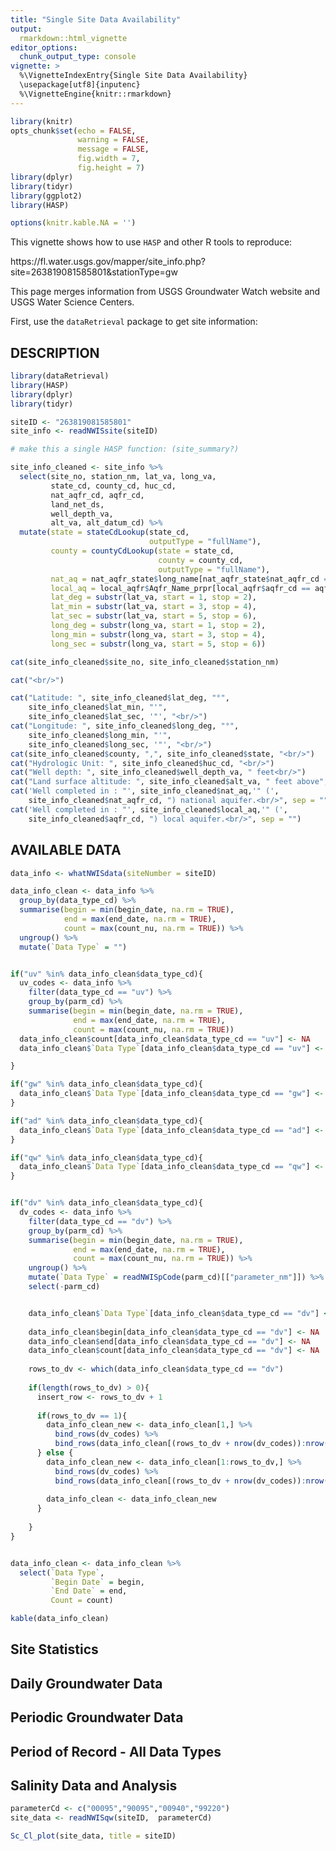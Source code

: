 ```yaml
---
title: "Single Site Data Availability"
output: 
  rmarkdown::html_vignette
editor_options: 
  chunk_output_type: console
vignette: >
  %\VignetteIndexEntry{Single Site Data Availability}
  \usepackage[utf8]{inputenc}
  %\VignetteEngine{knitr::rmarkdown}
---
```


```r
library(knitr)
opts_chunk$set(echo = FALSE,
               warning = FALSE,
               message = FALSE,
               fig.width = 7,
               fig.height = 7)
library(dplyr)
library(tidyr)
library(ggplot2)
library(HASP)

options(knitr.kable.NA = '')
```


This vignette shows how to use `HASP` and other R tools to reproduce:

https://fl.water.usgs.gov/mapper/site_info.php?site=263819081585801&stationType=gw

This page merges information from USGS Groundwater Watch website and USGS Water Science Centers.

First, use the `dataRetrieval` package to get site information:

## DESCRIPTION

```r
library(dataRetrieval)
library(HASP)
library(dplyr)
library(tidyr)

siteID <- "263819081585801"
site_info <- readNWISsite(siteID)
```

```r

# make this a single HASP function: (site_summary?)

site_info_cleaned <- site_info %>% 
  select(site_no, station_nm, lat_va, long_va,
         state_cd, county_cd, huc_cd, 
         nat_aqfr_cd, aqfr_cd,
         land_net_ds,
         well_depth_va,
         alt_va, alt_datum_cd) %>% 
  mutate(state = stateCdLookup(state_cd, 
                               outputType = "fullName"),
         county = countyCdLookup(state = state_cd,
                                 county = county_cd,
                                 outputType = "fullName"),
         nat_aq = nat_aqfr_state$long_name[nat_aqfr_state$nat_aqfr_cd == nat_aqfr_cd],
         local_aq = local_aqfr$Aqfr_Name_prpr[local_aqfr$aqfr_cd == aqfr_cd],
         lat_deg = substr(lat_va, start = 1, stop = 2),
         lat_min = substr(lat_va, start = 3, stop = 4),
         lat_sec = substr(lat_va, start = 5, stop = 6),
         long_deg = substr(long_va, start = 1, stop = 2),
         long_min = substr(long_va, start = 3, stop = 4),
         long_sec = substr(long_va, start = 5, stop = 6))

cat(site_info_cleaned$site_no, site_info_cleaned$station_nm)

cat("<br/>")

cat("Latitude: ", site_info_cleaned$lat_deg, "°",
    site_info_cleaned$lat_min, "'",
    site_info_cleaned$lat_sec, '"', "<br/>")
cat("Longitude: ", site_info_cleaned$long_deg, "°",
    site_info_cleaned$long_min, "'",
    site_info_cleaned$long_sec, '"', "<br/>")
cat(site_info_cleaned$county, ",", site_info_cleaned$state, "<br/>")
cat("Hydrologic Unit: ", site_info_cleaned$huc_cd, "<br/>")
cat("Well depth: ", site_info_cleaned$well_depth_va, " feet<br/>")
cat("Land surface altitude: ", site_info_cleaned$alt_va, " feet above", site_info_cleaned$alt_datum_cd , "<br/>")
cat('Well completed in : "', site_info_cleaned$nat_aq,'" (',
    site_info_cleaned$nat_aqfr_cd, ") national aquifer.<br/>", sep = "")
cat('Well completed in : "', site_info_cleaned$local_aq,'" (',
    site_info_cleaned$aqfr_cd, ") local aquifer.<br/>", sep = "")
```

## AVAILABLE DATA

```r
data_info <- whatNWISdata(siteNumber = siteID)
```

```r
data_info_clean <- data_info %>% 
  group_by(data_type_cd) %>% 
  summarise(begin = min(begin_date, na.rm = TRUE),
            end = max(end_date, na.rm = TRUE),
            count = max(count_nu, na.rm = TRUE)) %>% 
  ungroup() %>% 
  mutate(`Data Type` = "")


if("uv" %in% data_info_clean$data_type_cd){
  uv_codes <- data_info %>% 
    filter(data_type_cd == "uv") %>% 
    group_by(parm_cd) %>% 
    summarise(begin = min(begin_date, na.rm = TRUE),
              end = max(end_date, na.rm = TRUE),
              count = max(count_nu, na.rm = TRUE))
  data_info_clean$count[data_info_clean$data_type_cd == "uv"] <- NA
  data_info_clean$`Data Type`[data_info_clean$data_type_cd == "uv"] <-  paste0('<a href="https://nwis.waterdata.usgs.gov/nwis/uv?site_no=', siteID, '">Current / Historical Observations</a>')

}

if("gw" %in% data_info_clean$data_type_cd){
  data_info_clean$`Data Type`[data_info_clean$data_type_cd == "gw"] <-  paste0('<a href="https://nwis.waterdata.usgs.gov/nwis/gwlevels?site_no=', siteID, '">Field groundwater-level measurements</a>')
}

if("ad" %in% data_info_clean$data_type_cd){
  data_info_clean$`Data Type`[data_info_clean$data_type_cd == "ad"] <-  paste0('<a href="https://nwis.waterdata.usgs.gov/nwis/wys_rpt?site_no=', siteID, '">Water-Year Summary</a>')    
}

if("qw" %in% data_info_clean$data_type_cd){
  data_info_clean$`Data Type`[data_info_clean$data_type_cd == "qw"] <-  paste0('<a href="https://nwis.waterdata.usgs.gov/nwis/qwdata?site_no=', siteID, '">Field/Lab water-quality samples</a>')  
}


if("dv" %in% data_info_clean$data_type_cd){
  dv_codes <- data_info %>% 
    filter(data_type_cd == "dv") %>% 
    group_by(parm_cd) %>% 
    summarise(begin = min(begin_date, na.rm = TRUE),
              end = max(end_date, na.rm = TRUE),
              count = max(count_nu, na.rm = TRUE)) %>% 
    ungroup() %>% 
    mutate(`Data Type` = readNWISpCode(parm_cd)[["parameter_nm"]]) %>% 
    select(-parm_cd)


    data_info_clean$`Data Type`[data_info_clean$data_type_cd == "dv"] <-  paste0('<a href="https://nwis.waterdata.usgs.gov/nwis/dv?site_no=', siteID, '">Daily Data</a>')
    
    data_info_clean$begin[data_info_clean$data_type_cd == "dv"] <- NA
    data_info_clean$end[data_info_clean$data_type_cd == "dv"] <- NA
    data_info_clean$count[data_info_clean$data_type_cd == "dv"] <- NA
    
    rows_to_dv <- which(data_info_clean$data_type_cd == "dv")
    
    if(length(rows_to_dv) > 0){
      insert_row <- rows_to_dv + 1
      
      if(rows_to_dv == 1){
        data_info_clean_new <- data_info_clean[1,] %>% 
          bind_rows(dv_codes) %>% 
          bind_rows(data_info_clean[(rows_to_dv + nrow(dv_codes)):nrow(data_info_clean),])        
      } else {
        data_info_clean_new <- data_info_clean[1:rows_to_dv,] %>% 
          bind_rows(dv_codes) %>% 
          bind_rows(data_info_clean[(rows_to_dv + nrow(dv_codes)):nrow(data_info_clean),])
        
        data_info_clean <- data_info_clean_new
      }
      
    }
}


data_info_clean <- data_info_clean %>% 
  select(`Data Type`, 
         `Begin Date` = begin, 
         `End Date` = end,
         Count = count)

kable(data_info_clean)

```

## Site Statistics

## Daily Groundwater Data

## Periodic Groundwater Data

## Period of Record - All Data Types

## Salinity Data and Analysis

```r
parameterCd <- c("00095","90095","00940","99220")
site_data <- readNWISqw(siteID,  parameterCd)

Sc_Cl_plot(site_data, title = siteID)

```


